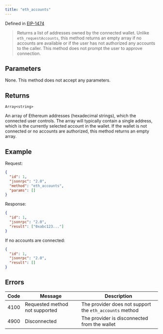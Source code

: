 ```yaml
---
title: "eth_accounts"
---
```



Defined in [EIP-1474](https://github.com/ethereum/EIPs/blob/master/EIPS/eip-1474.md)

> Returns a list of addresses owned by the connected wallet. Unlike `eth_requestAccounts`, this method returns an empty array if no accounts are available or if the user has not authorized any accounts to the caller. This method does not prompt the user to approve connection.

## Parameters

None. This method does not accept any parameters.

## Returns

`Array<string>`

An array of Ethereum addresses (hexadecimal strings), which the connected user controls. The array will typically contain a single address, which is the currently selected account in the wallet. If the wallet is not connected or no accounts are authorized, this method returns an empty array.

## Example

Request:

```json
{
  "id": 1,
  "jsonrpc": "2.0",
  "method": "eth_accounts",
  "params": []
}
```

Response:

```json
{
  "id": 1,
  "jsonrpc": "2.0",
  "result": ["0xabc123..."]
}
```

If no accounts are connected:

```json
{
  "id": 1,
  "jsonrpc": "2.0",
  "result": []
}
```

## Errors

| Code | Message                        | Description                                             |
| ---- | ------------------------------ | ------------------------------------------------------- |
| 4100 | Requested method not supported | The provider does not support the `eth_accounts` method |
| 4900 | Disconnected                   | The provider is disconnected from the wallet            |
